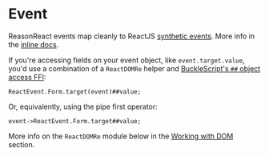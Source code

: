 # Event

ReasonReact events map cleanly to ReactJS [synthetic events](https://reactjs.org/docs/events.html). More info in the [inline docs](https://github.com/reasonml/reason-react/blob/master/src/ReactEvent.rei#L1).

If you're accessing fields on your event object, like `event.target.value`, you'd use a combination of a `ReactDOMRe` helper and [BuckleScript's `##` object access FFI](/docs/reason-compiler/latest/object#Accessors):

```reason
ReactEvent.Form.target(event)##value;
```

Or, equivalently, using the pipe first operator:

```reason
event->ReactEvent.Form.target##value;
```

More info on the `ReactDOMRe` module below in the [Working with DOM](dom.md) section.
